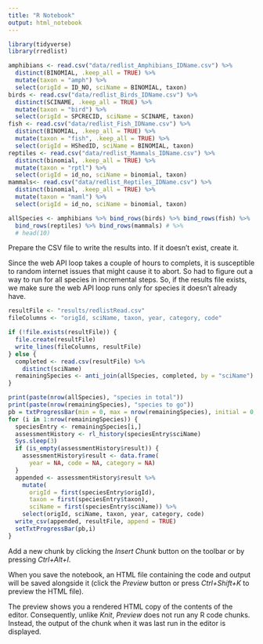 ```yaml
---
title: "R Notebook"
output: html_notebook
---
```



```r
library(tidyverse)
library(rredlist)
```

```r
amphibians <- read.csv("data/redlist_Amphibians_IDName.csv") %>% 
  distinct(BINOMIAL, .keep_all = TRUE) %>% 
  mutate(taxon = "amph") %>% 
  select(origId = ID_NO, sciName = BINOMIAL, taxon)
birds <- read.csv("data/redlist_Birds_IDName.csv") %>% 
  distinct(SCINAME, .keep_all = TRUE) %>% 
  mutate(taxon = "bird") %>% 
  select(origId = SPCRECID, sciName = SCINAME, taxon)
fish <- read.csv("data/redlist_Fish_IDName.csv") %>% 
  distinct(BINOMIAL, .keep_all = TRUE) %>% 
  mutate(taxon = "fish", .keep_all = TRUE) %>% 
  select(origId = HShedID, sciName = BINOMIAL, taxon)
reptiles <- read.csv("data/redlist_Mammals_IDName.csv") %>% 
  distinct(binomial, .keep_all = TRUE) %>% 
  mutate(taxon = "rptl") %>% 
  select(origId = id_no, sciName = binomial, taxon)
mammals<- read.csv("data/redlist_Reptiles_IDName.csv") %>% 
  distinct(binomial, .keep_all = TRUE) %>% 
  mutate(taxon = "maml") %>% 
  select(origId = id_no, sciName = binomial, taxon)

allSpecies <- amphibians %>% bind_rows(birds) %>% bind_rows(fish) %>%
  bind_rows(reptiles) %>% bind_rows(mammals) # %>% 
  # head(10)
```

Prepare the CSV file to write the results into. If it doesn't exist, create it.

Since the web API loop takes a couple of hours to complets, it is susceptible to random internet issues that might cause it to abort. So had to figure out a way to run for all species in incremental steps. So, if the results file exists, we make sure the web API loop runs only for species it doesn't already have.

```r
resultFile <- "results/redlistRead.csv"
fileColumns <- "origId, sciName, taxon, year, category, code"

if (!file.exists(resultFile)) {
  file.create(resultFile)
  write_lines(fileColumns, resultFile)
} else {
  completed <- read.csv(resultFile) %>% 
    distinct(sciName)
  remainingSpecies <- anti_join(allSpecies, completed, by = "sciName")
}

print(paste(nrow(allSpecies), "species in total"))
print(paste(nrow(remainingSpecies), "species to go"))
pb = txtProgressBar(min = 0, max = nrow(remainingSpecies), initial = 0, style = 3) 
for (i in 1:nrow(remainingSpecies)) {
  speciesEntry <- remainingSpecies[i,]
  assessmentHistory <- rl_history(speciesEntry$sciName)
  Sys.sleep(3)
  if (is_empty(assessmentHistory$result)) {
    assessmentHistory$result <- data.frame(
      year = NA, code = NA, category = NA)
  }
  appended <- assessmentHistory$result %>% 
    mutate(
      origId = first(speciesEntry$origId),
      taxon = first(speciesEntry$taxon),
      sciName = first(speciesEntry$sciName)) %>% 
    select(origId, sciName, taxon, year, category, code)
  write_csv(appended, resultFile, append = TRUE)
  setTxtProgressBar(pb,i)
}

```

Add a new chunk by clicking the *Insert Chunk* button on the toolbar or by pressing *Ctrl+Alt+I*.

When you save the notebook, an HTML file containing the code and output will be saved alongside it (click the *Preview* button or press *Ctrl+Shift+K* to preview the HTML file).

The preview shows you a rendered HTML copy of the contents of the editor. Consequently, unlike *Knit*, *Preview* does not run any R code chunks. Instead, the output of the chunk when it was last run in the editor is displayed.
